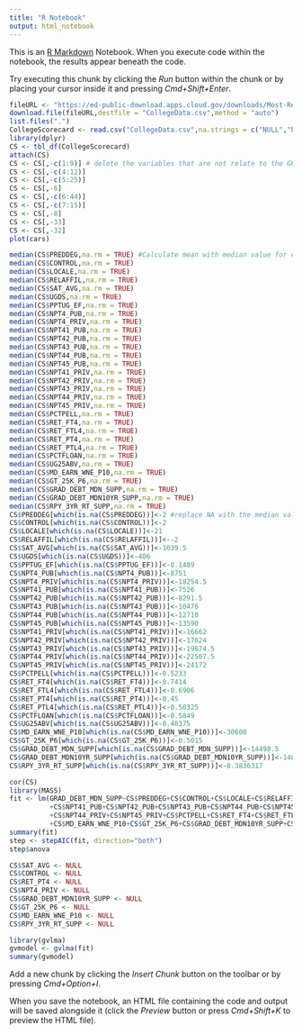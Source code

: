 ```yaml
---
title: "R Notebook"
output: html_notebook
---
```


This is an [R Markdown](http://rmarkdown.rstudio.com) Notebook. When you execute code within the notebook, the results appear beneath the code. 

Try executing this chunk by clicking the *Run* button within the chunk or by placing your cursor inside it and pressing *Cmd+Shift+Enter*. 

```r
fileURL <- "https://ed-public-download.apps.cloud.gov/downloads/Most-Recent-Cohorts-Scorecard-Elements.csv"
download.file(fileURL,destfile = "CollegeData.csv",method = "auto")
list.files(".")
CollegeScorecard <- read.csv("CollegeData.csv",na.strings = c("NULL","PrivacySuppressed"))
library(dplyr)
CS <- tbl_df(CollegeScorecard)
attach(CS)
CS <- CS[,-c(1:9)] # delete the variables that are not relate to the GRAD_DEBT_MDN_SUPP
CS <- CS[,-c(4:12)]
CS <- CS[,-c(5:25)]
CS <- CS[,-6]
CS <- CS[,-c(6:44)]
CS <- CS[,-c(7:15)]
CS <- CS[,-8]
CS <- CS[,-33]
CS <- CS[,-32]
plot(cars)
```

```r
median(CS$PREDDEG,na.rm = TRUE) #Calculate mean with median value for each column without NA
median(CS$CONTROL,na.rm = TRUE)
median(CS$LOCALE,na.rm = TRUE)
median(CS$RELAFFIL,na.rm = TRUE)
median(CS$SAT_AVG,na.rm = TRUE)
median(CS$UGDS,na.rm = TRUE)
median(CS$PPTUG_EF,na.rm = TRUE)
median(CS$NPT4_PUB,na.rm = TRUE)
median(CS$NPT4_PRIV,na.rm = TRUE)
median(CS$NPT41_PUB,na.rm = TRUE)
median(CS$NPT42_PUB,na.rm = TRUE)
median(CS$NPT43_PUB,na.rm = TRUE)
median(CS$NPT44_PUB,na.rm = TRUE)
median(CS$NPT45_PUB,na.rm = TRUE)
median(CS$NPT41_PRIV,na.rm = TRUE)
median(CS$NPT42_PRIV,na.rm = TRUE)
median(CS$NPT43_PRIV,na.rm = TRUE)
median(CS$NPT44_PRIV,na.rm = TRUE)
median(CS$NPT45_PRIV,na.rm = TRUE)
median(CS$PCTPELL,na.rm = TRUE)
median(CS$RET_FT4,na.rm = TRUE)
median(CS$RET_FTL4,na.rm = TRUE)
median(CS$RET_PT4,na.rm = TRUE)
median(CS$RET_PTL4,na.rm = TRUE)
median(CS$PCTFLOAN,na.rm = TRUE)
median(CS$UG25ABV,na.rm = TRUE)
median(CS$MD_EARN_WNE_P10,na.rm = TRUE)
median(CS$GT_25K_P6,na.rm = TRUE)
median(CS$GRAD_DEBT_MDN_SUPP,na.rm = TRUE)
median(CS$GRAD_DEBT_MDN10YR_SUPP,na.rm = TRUE)
median(CS$RPY_3YR_RT_SUPP,na.rm = TRUE)
CS$PREDDEG[which(is.na(CS$PREDDEG))]<-2 #replace NA with the median value
CS$CONTROL[which(is.na(CS$CONTROL))]<-2
CS$LOCALE[which(is.na(CS$LOCALE))]<-21
CS$RELAFFIL[which(is.na(CS$RELAFFIL))]<--2
CS$SAT_AVG[which(is.na(CS$SAT_AVG))]<-1039.5
CS$UGDS[which(is.na(CS$UGDS))]<-406
CS$PPTUG_EF[which(is.na(CS$PPTUG_EF))]<-0.1489
CS$NPT4_PUB[which(is.na(CS$NPT4_PUB))]<-8751
CS$NPT4_PRIV[which(is.na(CS$NPT4_PRIV))]<-18254.5
CS$NPT41_PUB[which(is.na(CS$NPT41_PUB))]<-7526
CS$NPT42_PUB[which(is.na(CS$NPT42_PUB))]<-8291.5
CS$NPT43_PUB[which(is.na(CS$NPT43_PUB))]<-10476
CS$NPT44_PUB[which(is.na(CS$NPT44_PUB))]<-12710
CS$NPT45_PUB[which(is.na(CS$NPT45_PUB))]<-13590
CS$NPT41_PRIV[which(is.na(CS$NPT41_PRIV))]<-16662
CS$NPT42_PRIV[which(is.na(CS$NPT42_PRIV))]<-17624
CS$NPT43_PRIV[which(is.na(CS$NPT43_PRIV))]<-19674.5
CS$NPT44_PRIV[which(is.na(CS$NPT44_PRIV))]<-22507.5
CS$NPT45_PRIV[which(is.na(CS$NPT45_PRIV))]<-24172
CS$PCTPELL[which(is.na(CS$PCTPELL))]<-0.5233
CS$RET_FT4[which(is.na(CS$RET_FT4))]<-0.7414
CS$RET_FTL4[which(is.na(CS$RET_FTL4))]<-0.6906
CS$RET_PT4[which(is.na(CS$RET_PT4))]<-0.45
CS$RET_PTL4[which(is.na(CS$RET_PTL4))]<-0.50325
CS$PCTFLOAN[which(is.na(CS$PCTFLOAN))]<-0.5849
CS$UG25ABV[which(is.na(CS$UG25ABV))]<-0.40375
CS$MD_EARN_WNE_P10[which(is.na(CS$MD_EARN_WNE_P10))]<-30600
CS$GT_25K_P6[which(is.na(CS$GT_25K_P6))]<-0.5015
CS$GRAD_DEBT_MDN_SUPP[which(is.na(CS$GRAD_DEBT_MDN_SUPP))]<-14498.5
CS$GRAD_DEBT_MDN10YR_SUPP[which(is.na(CS$GRAD_DEBT_MDN10YR_SUPP))]<-148.7968
CS$RPY_3YR_RT_SUPP[which(is.na(CS$RPY_3YR_RT_SUPP))]<-0.3836317
```

```r
cor(CS)
library(MASS)
fit <- lm(GRAD_DEBT_MDN_SUPP~CS$PREDDEG+CS$CONTROL+CS$LOCALE+CS$RELAFFIL+CS$SAT_AVG+CS$UGDS+CS$PPTUG_EF+CS$NPT4_PUB+CS$NPT4_PRIV
          +CS$NPT41_PUB+CS$NPT42_PUB+CS$NPT43_PUB+CS$NPT44_PUB+CS$NPT45_PUB+CS$NPT41_PRIV+CS$NPT42_PRIV+CS$NPT43_PRIV
          +CS$NPT44_PRIV+CS$NPT45_PRIV+CS$PCTPELL+CS$RET_FT4+CS$RET_FTL4+CS$RET_PT4+CS$RET_PTL4+CS$PCTFLOAN+CS$UG25ABV
          +CS$MD_EARN_WNE_P10+CS$GT_25K_P6+CS$GRAD_DEBT_MDN10YR_SUPP+CS$RPY_3YR_RT_SUPP,data=CS)
summary(fit)
step <- stepAIC(fit, direction="both")
step$anova
```

```r
CS$SAT_AVG <- NULL
CS$CONTROL <- NULL
CS$RET_PT4 <- NULL
CS$NPT4_PRIV <- NULL
CS$GRAD_DEBT_MDN10YR_SUPP <- NULL
CS$GT_25K_P6 <- NULL
CS$MD_EARN_WNE_P10 <- NULL
CS$RPY_3YR_RT_SUPP <- NULL
```

```r
library(gvlma)
gvmodel <- gvlma(fit) 
summary(gvmodel)
```

Add a new chunk by clicking the *Insert Chunk* button on the toolbar or by pressing *Cmd+Option+I*.

When you save the notebook, an HTML file containing the code and output will be saved alongside it (click the *Preview* button or press *Cmd+Shift+K* to preview the HTML file).
